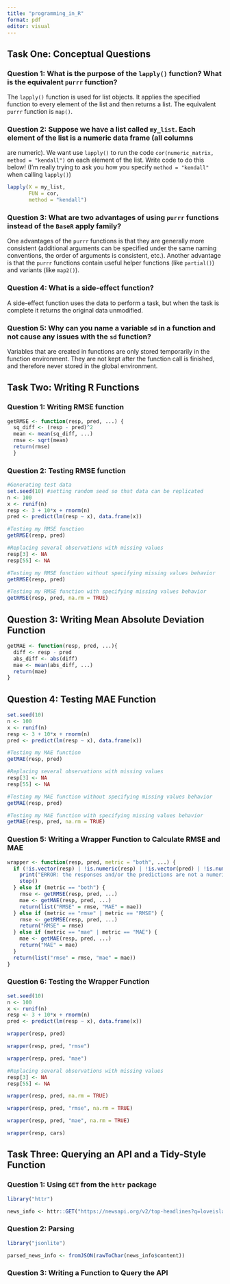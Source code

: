 ```yaml
---
title: "programming_in_R"
format: pdf
editor: visual
---
```


## Task One: Conceptual Questions

### Question 1: What is the purpose of the `lapply()` function? What is the equivalent `purrr` function?

The `lapply()` function is used for list objects. It applies the specified function to every element of the list and then returns a list. The equivalent `purrr` function is `map()`.

### Question 2: Suppose we have a list called `my_list`. Each element of the list is a numeric data frame (all columns
are numeric). We want use `lapply()` to run the code `cor(numeric_matrix, method = "kendall")`
on each element of the list. Write code to do this below! (I’m really trying to ask you how you specify
`method = "kendall"` when calling `lapply()`)

```r
lapply(X = my_list, 
       FUN = cor,
       method = "kendall")
```

### Question 3: What are two advantages of using `purrr` functions instead of the `BaseR` apply family?

One advantages of the `purrr` functions is that they are generally more consistent (additional arguments can be specified under the same naming conventions, the order of arguments is consistent, etc.). Another advantage is that the `purrr` functions contain useful helper functions (like `partial()`) and variants (like `map2()`). 

### Question 4: What is a side-effect function?

A side-effect function uses the data to perform a task, but when the task is complete it returns the original data unmodified. 

### Question 5: Why can you name a variable `sd` in a function and not cause any issues with the `sd` function?

Variables that are created in functions are only stored temporarily in the function environment. They are not kept after the function call is finished, and therefore never stored in the global environment. 

## Task Two: Writing R Functions

### Question 1: Writing RMSE function

```r
getRMSE <- function(resp, pred, ...) {
  sq_diff <- (resp - pred)^2
  mean <- mean(sq_diff, ...)
  rmse <- sqrt(mean)
  return(rmse)
  }
```

### Question 2: Testing RMSE function

```r
#Generating test data
set.seed(10) #setting random seed so that data can be replicated
n <- 100
x <- runif(n)
resp <- 3 + 10*x + rnorm(n)
pred <- predict(lm(resp ~ x), data.frame(x))
```

```r
#Testing my RMSE function
getRMSE(resp, pred)
```

```r
#Replacing several observations with missing values
resp[3] <- NA
resp[55] <- NA
```

```r
#Testing my RMSE function without specifying missing values behavior
getRMSE(resp, pred)
```

```r
#Testing my RMSE function with specifying missing values behavior
getRMSE(resp, pred, na.rm = TRUE)
```

## Question 3: Writing Mean Absolute Deviation Function

```r
getMAE <- function(resp, pred, ...){
  diff <- resp - pred
  abs_diff <- abs(diff)
  mae <- mean(abs_diff, ...)
  return(mae)
}
```

## Question 4: Testing MAE Function

```r
set.seed(10)
n <- 100
x <- runif(n)
resp <- 3 + 10*x + rnorm(n)
pred <- predict(lm(resp ~ x), data.frame(x))
```

```r
#Testing my MAE function
getMAE(resp, pred)
```

```r
#Replacing several observations with missing values
resp[3] <- NA
resp[55] <- NA
```

```r
#Testing my MAE function without specifying missing values behavior
getMAE(resp, pred)
```

```r
#Testing my MAE function with specifying missing values behavior
getMAE(resp, pred, na.rm = TRUE)
```

### Question 5: Writing a Wrapper Function to Calculate RMSE and MAE

```r
wrapper <- function(resp, pred, metric = "both", ...) {
  if (!is.vector(resp) | !is.numeric(resp) | !is.vector(pred) | !is.numeric(pred)) {
    print("ERROR: the responses and/or the predictions are not a numeric vector")
    stop()
  } else if (metric == "both") {
    rmse <- getRMSE(resp, pred, ...)
    mae <- getMAE(resp, pred, ...)
    return(list("RMSE" = rmse, "MAE" = mae))
  } else if (metric == "rmse" | metric == "RMSE") {
    rmse <- getRMSE(resp, pred, ...)
    return("RMSE" = rmse)
  } else if (metric == "mae" | metric == "MAE") {
    mae <- getMAE(resp, pred, ...)
    return("MAE" = mae)
  }
  return(list("rmse" = rmse, "mae" = mae))
}
```

### Question 6: Testing the Wrapper Function

```r
set.seed(10)
n <- 100
x <- runif(n)
resp <- 3 + 10*x + rnorm(n)
pred <- predict(lm(resp ~ x), data.frame(x))
```

```r
wrapper(resp, pred)
```

```r
wrapper(resp, pred, "rmse")
```

```r
wrapper(resp, pred, "mae")
```

```r
#Replacing several observations with missing values
resp[3] <- NA
resp[55] <- NA
```

```r
wrapper(resp, pred, na.rm = TRUE)
```

```r
wrapper(resp, pred, "rmse", na.rm = TRUE)
```

```r
wrapper(resp, pred, "mae", na.rm = TRUE)
```

```r
wrapper(resp, cars)
```

## Task Three: Querying an API and a Tidy-Style Function

### Question 1: Using `GET` from the `httr` package

```r
library("httr")

news_info <- httr::GET("https://newsapi.org/v2/top-headlines?q=loveisland&apiKey=0617778f612b4946859a211593d3efda")
```

### Question 2: Parsing

```r
library("jsonlite")

parsed_news_info <- fromJSON(rawToChar(news_info$content))
```

### Question 3: Writing a Function to Query the API